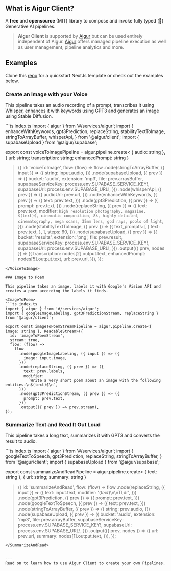 
## What is Aigur Client?

A **free** and **opensource** (MIT) library to compose and invoke fully typed (🎉) Generative AI pipelines.


> **Aigur Client** is supported by [Aigur](https://aigur.dev) but can be used entirely independent of Aigur.
> [Aigur](https://aigur.dev) offers managed pipeline execution as well as user management, pipeline analytics and more.


## Examples

Clone this [repo](https://github.com/WeAreAigur/client-template) for a quickstart NextJs template or check out the examples below.

### Create an Image with your Voice

This pipeline takes an audio recording of a prompt, transcribes it using Whisper, enhances it with keywords using GPT3 and generates an image using Stable Diffusion.

<VoiceToImage>
```ts index.ts
import { aigur } from '#/services/aigur';
import {
  enhanceWithKeywords,
  gpt3Prediction,
  replaceString,
  stabilityTextToImage,
  stringToArrayBuffer,
  whisperApi,
} from '@aigur/client';
import { supabaseUpload } from '@aigur/supabase';

export const voiceToImagePipeline = aigur.pipeline.create<
  { audio: string },
  { url: string; transcription: string; enhancedPrompt: string }
>({
  id: 'voiceToImage',
  flow: (flow) =>
    flow
      .node(stringToArrayBuffer, ({ input }) => ({
        string: input.audio,
      }))
      .node(supabaseUpload, ({ prev }) => ({
        bucket: 'audio',
        extension: 'mp3',
        file: prev.arrayBuffer,
        supabaseServiceKey: process.env.SUPABASE_SERVICE_KEY!,
        supabaseUrl: process.env.SUPABASE_URL!,
      }))
      .node(whisperApi, ({ prev }) => ({
        audioUrl: prev.url,
      }))
      .node(enhanceWithKeywords, ({ prev }) => ({
        text: prev.text,
      }))
      .node(gpt3Prediction, ({ prev }) => ({
        prompt: prev.text,
      }))
      .node(replaceString, ({ prev }) => ({
        text: prev.text,
        modifier: `high resolution photography, magazine, $(text)$, cinematic composition, 8k, highly detailed, cinematography, mega scans, 35mm lens, god rays, pools of light`,
      }))
      .node(stabilityTextToImage, ({ prev }) => ({
        text_prompts: [
          {
            text: prev.text,
          },
        ],
        steps: 60,
      }))
      .node(supabaseUpload, ({ prev }) => ({
        bucket: 'results',
        extension: 'png',
        file: prev.result,
        supabaseServiceKey: process.env.SUPABASE_SERVICE_KEY!,
        supabaseUrl: process.env.SUPABASE_URL!,
      }))
      .output(({ prev, nodes }) => ({
        transcription: nodes[2].output.text,
        enhancedPrompt: nodes[5].output.text,
        url: prev.url,
      })),
});
```
</VoiceToImage>

### Image to Poem

This pipeline takes an image, labels it with Google's Vision API and creates a poem according the labels it finds.

<ImageToPoem>
```ts index.ts
import { aigur } from '#/services/aigur';
import { googleImageLabeling, gpt3PredictionStream, replaceString } from '@aigur/client';

export const imageToPoemStreamPipeline = aigur.pipeline.create<{ image: string }, ReadableStream>({
  id: 'imageToPoemStream',
  stream: true,
  flow: (flow) =>
    flow
      .node(googleImageLabeling, ({ input }) => ({
        image: input.image,
      }))
      .node(replaceString, ({ prev }) => ({
        text: prev.labels,
        modifier:
          `Write a very short poem about an image with the following entities:\n$(text)$\n`,
      }))
      .node(gpt3PredictionStream, ({ prev }) => ({
        prompt: prev.text,
      }))
      .output(({ prev }) => prev.stream),
});
```
</ImageToPoem>



### Summarize Text and Read It Out Loud

This pipeline takes a long text, summarizes it with GPT3 and converts the result to audio.

<SummarizeAndRead>
```ts index.ts
import { aigur } from '#/services/aigur';
import {
	googleTextToSpeech,
	gpt3Prediction,
	replaceString,
	stringToArrayBuffer,
} from '@aigur/client';
import { supabaseUpload } from '@aigur/supabase';

export const summarizeAndReadPipeline = aigur.pipeline.create<
	{ text: string },
	{ url: string; summary: string }
>({
	id: 'summarizeAndRead',
	flow: (flow) =>
		flow
			.node(replaceString, ({ input }) => ({
				text: input.text,
				modifier: '$(text)$\n\nTl;dr',
			}))
			.node(gpt3Prediction, ({ prev }) => ({
				prompt: prev.text,
			}))
			.node(googleTextToSpeech, ({ prev }) => ({
				text: prev.text,
			}))
			.node(stringToArrayBuffer, ({ prev }) => ({
				string: prev.audio,
			}))
			.node(supabaseUpload, ({ prev }) => ({
				bucket: 'audio',
				extension: 'mp3',
				file: prev.arrayBuffer,
				supabaseServiceKey: process.env.SUPABASE_SERVICE_KEY!,
				supabaseUrl: process.env.SUPABASE_URL!,
			}))
			.output(({ prev, nodes }) => ({
				url: prev.url,
				summary: nodes[1].output.text,
			})),
});
```
</SummarizeAndRead>


--- 
Read on to learn how to use Aigur Client to create your own Pipelines.